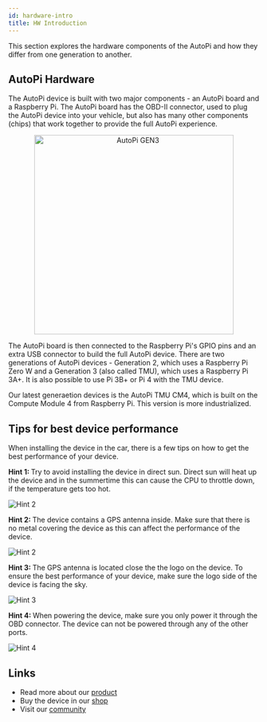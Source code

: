 ```yaml
---
id: hardware-intro
title: HW Introduction
---
```



This section explores the hardware components of the AutoPi and how they differ from one generation
to another.

## AutoPi Hardware
The AutoPi device is built with two major components - an AutoPi board and a Raspberry Pi. The 
AutoPi board has the OBD-II connector, used to plug the AutoPi device into your vehicle, but also
has many other components (chips) that work together to provide the full AutoPi experience.

<p align="center">
  <img src={useBaseUrl('/img/shared/gen3device_narrow.png')} alt="AutoPi GEN3" width="400"/>
</p>

The AutoPi board is then connected to the Raspberry Pi's GPIO pins and an extra USB connector to
build the full AutoPi device. There are two generations of AutoPi devices - Generation 2, which uses
a Raspberry Pi Zero W and a Generation 3 (also called TMU), which uses a Raspberry Pi 3A+. It is
also possible to use Pi 3B+ or Pi 4 with the TMU device.

Our latest generaetion devices is the AutoPi TMU CM4, which is built on the Compute Module 4 from Raspberry Pi. This version is more industrialized. 

## Tips for best device performance

When installing the device in the car, there is a few tips on how to get the best performance of your device.

<SideBySide>
	<p>
		<strong>Hint 1: </strong>Try to avoid installing the device in direct sun. Direct sun will heat up the device and in the summertime this can cause the CPU to throttle down, if the temperature gets too hot. 
	</p>
	<img alt="Hint 2" src={require('@site/static/img/shared/user-manual/usage_avoid_direct_sun.png').default}/>
</SideBySide>

<br/>

<SideBySide>
	<p>
		<strong>Hint 2: </strong>The device contains a GPS antenna inside. Make sure that there is no metal covering the device as this can affect the performance of the device. 
	</p>
	<img alt="Hint 2" src={require('@site/static/img/shared/user-manual/usage_avoid_metal.png').default}/>
</SideBySide>

<br/>

<SideBySide>
	<p>
		<strong>Hint 3: </strong>The GPS antenna is located close the the logo on the device. To ensure the best performance of your device, make sure the logo side of the device is facing the sky.
	</p>
	<img alt="Hint 3" src={require('@site/static/img/shared/user-manual/usage_gps_antenna_orientation.png').default}/>
</SideBySide>

<br/>

<SideBySide>
	<p>
		<strong>Hint 4: </strong>When powering the device, make sure you only power it through the OBD connector. The device can not be powered through any of the other ports.
	</p>
	<img alt="Hint 4" src={require('@site/static/img/shared/user-manual/usage_how_to_power.png').default}/>
</SideBySide>

## Links

- Read more about our [product](https://autopi.io)
- Buy the device in our [shop](https://shop.autopi.io)
- Visit our [community](https://community.autopi.io)
